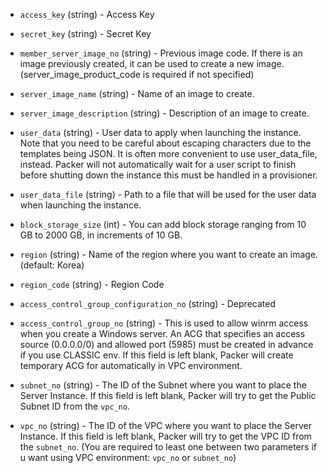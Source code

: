 <!-- Code generated from the comments of the Config struct in builder/ncloud/config.go; DO NOT EDIT MANUALLY -->

- `access_key` (string) - Access Key

- `secret_key` (string) - Secret Key

- `member_server_image_no` (string) - Previous image code. If there is an
  image previously created, it can be used to create a new image.
  (server_image_product_code is required if not specified)

- `server_image_name` (string) - Name of an image to create.

- `server_image_description` (string) - Description of an image to create.

- `user_data` (string) - User data to apply when launching the instance. Note
  that you need to be careful about escaping characters due to the templates
  being JSON. It is often more convenient to use user_data_file, instead.
  Packer will not automatically wait for a user script to finish before
  shutting down the instance this must be handled in a provisioner.

- `user_data_file` (string) - Path to a file that will be used for the user
  data when launching the instance.

- `block_storage_size` (int) - You can add block storage ranging from 10
  GB to 2000 GB, in increments of 10 GB.

- `region` (string) - Name of the region where you want to create an image.
  (default: Korea)

- `region_code` (string) - Region Code

- `access_control_group_configuration_no` (string) - Deprecated

- `access_control_group_no` (string) - This is used to allow
  winrm access when you create a Windows server. An ACG that specifies an
  access source (0.0.0.0/0) and allowed port (5985) must be created in
  advance if you use CLASSIC env. If this field is left blank,
  Packer will create temporary ACG for automatically in VPC environment.

- `subnet_no` (string) - The ID of the Subnet where you want to place the Server Instance. If this field is left blank, Packer will try to get the Public Subnet ID from the `vpc_no`.

- `vpc_no` (string) - The ID of the VPC where you want to place the Server Instance. If this field is left blank, Packer will try to get the VPC ID from the `subnet_no`.
  (You are required to least one between two parameters if u want using VPC environment: `vpc_no` or `subnet_no`)
